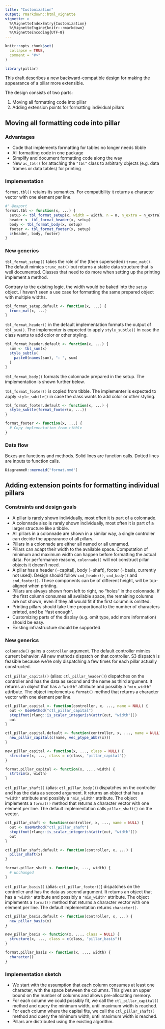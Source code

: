```yaml
---
title: "Customization"
output: rmarkdown::html_vignette
vignette: >
  %\VignetteIndexEntry{Customization}
  %\VignetteEngine{knitr::rmarkdown}
  %\VignetteEncoding{UTF-8}
---
```


```r
knitr::opts_chunk$set(
  collapse = TRUE,
  comment = "#>"
)
```

```r
library(pillar)
```

This draft describes a new backward-compatible design for making the appearance of a pillar more extensible.

The design consists of two parts:

1. Moving all formatting code into pillar
1. Adding extension points for formatting individual pillars


## Moving all formatting code into pillar

### Advantages

- Code that implements formatting for tables no longer needs tibble
- All formatting code in one package
- Simplify and document formatting code along the way
- New `as_tbl()` for attaching the `"tbl"` class to arbitrary objects (e.g. data frames or data tables) for printing

### Implementation

`format.tbl()` retains its semantics.
For compatibility it returns a character vector with one element per line.

```r
#' @export
format.tbl <- function(x, ...) {
  setup <- tbl_format_setup(x, width = width, n = n, n_extra = n_extra)
  header <- tbl_format_header(x, setup)
  body <- tbl_format_body(x, setup)
  footer <- tbl_format_footer(x, setup)
  c(header, body, footer)
}
```

### New generics

`tbl_format_setup()` takes the role of the (then superseded) `trunc_mat()`.
The default mimics `trunc_mat()` but returns a stable data structure that is well documented.
Classes that need to do more when setting up the printing implement a method.

Contrary to the existing logic, the width would be baked into the `setup` object.
I haven't seen a use case for formatting the same prepared object with multiple widths.

```r
tbl_format_setup.default <- function(x, ...) {
  trunc_mat(x, ...)
}
```

`tbl_format_header()` in the default implementation formats the output of `tbl_sum()`.
The implementer is expected to apply `style_subtle()` in case the class wants to add color or other styling.

```r
tbl_format_header.default <- function(x, ...) {
  sum <- tbl_sum(x)
  style_subtle(
    paste0(names(sum), ": ", sum)
  )
}
```

`tbl_format_body()` formats the colonnade prepared in the setup.
The implementation is shown further below.

`tbl_format_footer()` is copied from tibble.
The implementer is expected to apply `style_subtle()` in case the class wants to add color or other styling.

```r
tbl_format_footer.default <- function(x, ...) {
  style_subtle(format_footer(x, ...))
}

format_footer <- function(x, ...) {
  # Copy implementation from tibble
}
```

### Data flow

Boxes are functions and methods.
Solid lines are function calls.
Dotted lines are inputs to function calls.

```r
DiagrammeR::mermaid("format.mmd")
```


## Adding extension points for formatting individual pillars

### Constraints and design goals

- A pillar is rarely shown individually, most often it is part of a colonnade.
- A colonnade also is rarely shown individually, most often it is part of a larger structure like a tibble.
- All pillars in a colonnade are shown in a similar way, a single controller can decide the appearance of all pillars.
- Pillars in a colonnade are either all named or all unnamed.
- Pillars can adapt their width to the available space. Computation of minimum and maximum width can happen before formatting the actual data. For performance reasons, `colonnade()` will not construct pillar objects it doesn't need.
- A pillar has a header (=capital), body (=shaft), footer (=basis, currently not used). Design should follow `cnd_header()`, `cnd_body()` and `cnd_footer()`. These components can be of different height, will be top-aligned when printing.
- Pillars are always shown from left to right, no "holes" in the colonnade. If the first column consumes all available space, the remaining columns are not shown, even if they all would fit if the first column is omitted.
- Printing pillars should take time proportional to the number of characters printed, and be "fast enough".
- Customizing parts of the display (e.g. omit type, add more information) should be easy.
- Existing infrastructure should be supported.


### New generics

`colonnade()` gains a `controller` argument. The default controller mimics current behavior.
All new methods dispatch on that controller.
S3 dispatch is feasible because we're only dispatching a few times for each pillar actually constructed.

`ctl_pillar_capital()` (alias: `ctl_pillar_header()`) dispatches on the controller and has the data as second and the name as third argument.
It returns an object that has a `"width"` attribute and possibly a `"min_width"` attribute.
The object implements a `format()` method that returns a character vector with one element per line.

```r
ctl_pillar_capital <- function(controller, x, ..., name = NULL) {
  out <- UseMethod("ctl_pillar_capital")
  stopifnot(rlang::is_scalar_integerish(attr(out, "width")))
  out
}

ctl_pillar_capital.default <- function(controller, x, ..., name = NULL) {
  new_pillar_capital(c(name, vec_ptype_abbr(x)))
}

new_pillar_capital <- function(x, ..., class = NULL) {
  structure(x, ..., class = c(class, "pillar_capital"))
}

format.pillar_capital <- function(x, ..., width) {
  strtrim(x, width)
}
```

`ctl_pillar_shaft()` (alias: `ctl_pillar_body()`) dispatches on the controller and has the data as second argument.
It returns an object that has a `"width"` attribute and possibly a `"min_width"` attribute.
The object implements a `format()` method that returns a character vector with one element per line.
The default implementation calls `pillar_shaft()` on the vector.

```r
ctl_pillar_shaft <- function(controller, x, ..., name = NULL) {
  out <- UseMethod("ctl_pillar_shaft")
  stopifnot(rlang::is_scalar_integerish(attr(out, "width")))
  out
}

ctl_pillar_shaft.default <- function(controller, x, ...) {
  pillar_shaft(x)
}

format.pillar_shaft <- function(x, ..., width) {
  # unchanged
}
```

`ctl_pillar_basis()` (alias: `ctl_pillar_footer()`) dispatches on the controller and has the data as second argument.
It returns an object that has a `"width"` attribute and possibly a `"min_width"` attribute.
The object implements a `format()` method that returns a character vector with one element per line.
The default implementation returns `character()`.

```r
ctl_pillar_basis.default <- function(controller, x, ...) {
  new_pillar_basis(x)
}

new_pillar_basis <- function(x, ..., class = NULL) {
  structure(x, ..., class = c(class, "pillar_basis"))
}

format.pillar_basis <- function(x, ..., width) {
  character()
}
```


### Implementation sketch

- We start with the assumption that each column consumes at least one character, with the space between the columns. This gives an upper bound on the number of columns and allows pre-allocating memory.
- For each column we could possibly fit, we call the `ctl_pillar_capital()` method and query the minimum width, until maximum width is reached.
- For each column where the capital fits, we call the `ctl_pillar_shaft()` method and query the minimum width, until maximum width is reached.
- Pillars are distributed using the existing algorithm.
